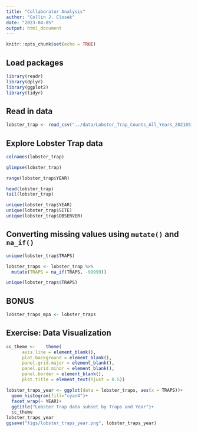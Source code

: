 ```yaml
---
title: "Collaborator Analysis"
author: "Collin J. Closek"
date: "2023-04-05"
output: html_document
---
```


```r
knitr::opts_chunk$set(echo = TRUE)
```

## Load packages
```r
library(readr)
library(dplyr)
library(ggplot2)
library(tidyr)
```

## Read in data
```r
lobster_trap <- read_csv("../data/Lobster_Trap_Counts_All_Years_20210519.csv")
```

## Explore Lobster Trap data
```r
colnames(lobster_trap)

glimpse(lobster_trap)

range(lobster_trap$YEAR)

head(lobster_trap)
tail(lobster_trap)

unique(lobster_trap$YEAR)
unique(lobster_trap$SITE)
unique(lobster_trap$OBSERVER)
```

## Converting missing values using `mutate()` and `na_if()`
```r
unique(lobster_trap$TRAPS)

lobster_traps <- lobster_trap %>% 
  mutate(TRAPS = na_if(TRAPS, -99999))

unique(lobster_traps$TRAPS)
```
## BONUS 
```r
lobster_traps_mpa <- lobster_traps
```

## Exercise: Data Visualization
```r

cc_theme <-    theme(
      axis.line = element_blank(),
      plot.background = element_blank(),
      panel.grid.major = element_blank(),
      panel.grid.minor = element_blank(),
      panel.border = element_blank(),
      plot.title = element_text(hjust = 0.5))

lobster_traps_year <- ggplot(data = lobster_traps, aes(x = TRAPS))+
  geom_histogram(fill="cyan4")+
  facet_wrap(~ YEAR)+
  ggtitle("Lobster Trap data subset by Traps and Year")+
  cc_theme
lobster_traps_year 
ggsave("figs/lobster_traps_year.png", lobster_traps_year)
  

```

